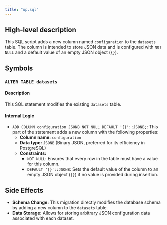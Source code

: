 ```yaml
---
title: "up.sql"
---
```


## High-level description
This SQL script adds a new column named `configuration` to the `datasets` table. The column is intended to store JSON data and is configured with `NOT NULL` and a default value of an empty JSON object (`{}`).

## Symbols

### `ALTER TABLE datasets`
#### Description
This SQL statement modifies the existing `datasets` table.

#### Internal Logic
- `ADD COLUMN configuration JSONB NOT NULL DEFAULT '{}'::JSONB;`: This part of the statement adds a new column with the following properties:
    - **Column name:** `configuration`
    - **Data type:** `JSONB` (Binary JSON, preferred for its efficiency in PostgreSQL)
    - **Constraints:**
        - `NOT NULL`: Ensures that every row in the table must have a value for this column.
        - `DEFAULT '{}'::JSONB`: Sets the default value of the column to an empty JSON object (`{}`) if no value is provided during insertion.

## Side Effects
- **Schema Change:** This migration directly modifies the database schema by adding a new column to the `datasets` table. 
- **Data Storage:**  Allows for storing arbitrary JSON configuration data associated with each dataset.
